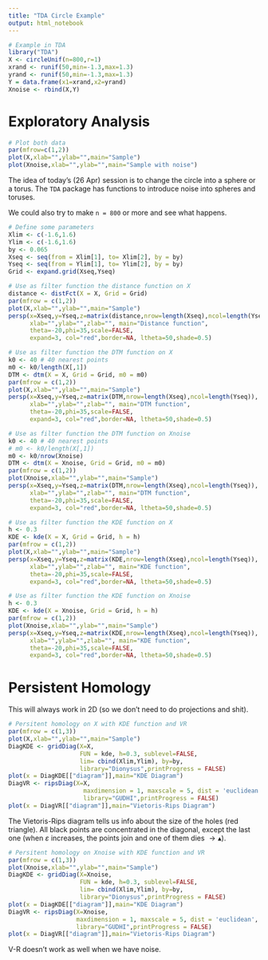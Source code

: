 ```yaml
---
title: "TDA Circle Example"
output: html_notebook
---
```


```r
# Example in TDA
library("TDA")
X <- circleUnif(n=800,r=1)
xrand <- runif(50,min=-1.3,max=1.3)
yrand <- runif(50,min=-1.3,max=1.3)
Y = data.frame(x1=xrand,x2=yrand)
Xnoise <- rbind(X,Y)
```

# Exploratory Analysis

```r
# Plot both data
par(mfrow=c(1,2))
plot(X,xlab="",ylab="",main="Sample")
plot(Xnoise,xlab="",ylab="",main="Sample with noise")
```
The idea of today's (26 Apr) session is to change the circle into a sphere or a torus. The `TDA` package has functions to introduce noise into spheres and toruses.

We could also try to make `n = 800` or more and see what happens.

```r
# Define some parameters
Xlim <- c(-1.6,1.6)
Ylim <- c(-1.6,1.6)
by <- 0.065
Xseq <- seq(from = Xlim[1], to= Xlim[2], by = by)
Yseq <- seq(from = Ylim[1], to= Ylim[2], by = by)
Grid <- expand.grid(Xseq,Yseq)
```

```r
# Use as filter function the distance function on X
distance <- distFct(X = X, Grid = Grid)
par(mfrow = c(1,2))
plot(X,xlab="",ylab="",main="Sample")
persp(x=Xseq,y=Yseq,z=matrix(distance,nrow=length(Xseq),ncol=length(Yseq)),
      xlab="",ylab="",zlab="", main="Distance function",
      theta=-20,phi=35,scale=FALSE,
      expand=3, col="red",border=NA, ltheta=50,shade=0.5)
```

```r
# Use as filter function the DTM function on X
k0 <- 40 # 40 nearest points
m0 <- k0/length(X[,1])
DTM <- dtm(X = X, Grid = Grid, m0 = m0)
par(mfrow = c(1,2))
plot(X,xlab="",ylab="",main="Sample")
persp(x=Xseq,y=Yseq,z=matrix(DTM,nrow=length(Xseq),ncol=length(Yseq)),
      xlab="",ylab="",zlab="", main="DTM function",
      theta=-20,phi=35,scale=FALSE,
      expand=3, col="red",border=NA, ltheta=50,shade=0.5)
```

```r
# Use as filter function the DTM function on Xnoise
k0 <- 40 # 40 nearest points
# m0 <- k0/length(X[,1])
m0 <- k0/nrow(Xnoise)
DTM <- dtm(X = Xnoise, Grid = Grid, m0 = m0)
par(mfrow = c(1,2))
plot(Xnoise,xlab="",ylab="",main="Sample")
persp(x=Xseq,y=Yseq,z=matrix(DTM,nrow=length(Xseq),ncol=length(Yseq)),
      xlab="",ylab="",zlab="", main="DTM function",
      theta=-20,phi=35,scale=FALSE,
      expand=3, col="red",border=NA, ltheta=50,shade=0.5)
```

```r
# Use as filter function the KDE function on X
h <- 0.3
KDE <- kde(X = X, Grid = Grid, h = h)
par(mfrow = c(1,2))
plot(X,xlab="",ylab="",main="Sample")
persp(x=Xseq,y=Yseq,z=matrix(KDE,nrow=length(Xseq),ncol=length(Yseq)),
      xlab="",ylab="",zlab="", main="KDE function",
      theta=-20,phi=35,scale=FALSE,
      expand=3, col="red",border=NA, ltheta=50,shade=0.5)
```

```r
# Use as filter function the KDE function on Xnoise
h <- 0.3 
KDE <- kde(X = Xnoise, Grid = Grid, h = h)
par(mfrow = c(1,2))
plot(Xnoise,xlab="",ylab="",main="Sample")
persp(x=Xseq,y=Yseq,z=matrix(KDE,nrow=length(Xseq),ncol=length(Yseq)),
      xlab="",ylab="",zlab="", main="KDE function",
      theta=-20,phi=35,scale=FALSE,
      expand=3, col="red",border=NA, ltheta=50,shade=0.5)
```
# Persistent Homology
This will always work in 2D (so we don't need to do projections and shit).

```r
# Persitent homology on X with KDE function and VR
par(mfrow = c(1,3))
plot(X,xlab="",ylab="",main="Sample")
DiagKDE <- gridDiag(X=X,
                    FUN = kde, h=0.3, sublevel=FALSE,
                    lim= cbind(Xlim,Ylim), by=by,
                    library="Dionysus",printProgress = FALSE)
plot(x = DiagKDE[["diagram"]],main="KDE Diagram")
DiagVR <- ripsDiag(X=X,
                     maxdimension = 1, maxscale = 5, dist = 'euclidean',
                     library="GUDHI",printProgress = FALSE)
plot(x = DiagVR[["diagram"]],main="Vietoris-Rips Diagram")
```
The Vietoris-Rips diagram tells us info about the size of the holes (red triangle). All black points are concentrated in the diagonal, except the last one (when $\varepsilon$ increases, the points join and one of them dies $\to \blacktriangle$).


```r
# Persitent homology on Xnoise with KDE function and VR
par(mfrow = c(1,3))
plot(Xnoise,xlab="",ylab="",main="Sample")
DiagKDE <- gridDiag(X=Xnoise,
                    FUN = kde, h=0.3, sublevel=FALSE,
                    lim= cbind(Xlim,Ylim), by=by,
                    library="Dionysus",printProgress = FALSE)
plot(x = DiagKDE[["diagram"]],main="KDE Diagram")
DiagVR <- ripsDiag(X=Xnoise,
                   maxdimension = 1, maxscale = 5, dist = 'euclidean',
                   library="GUDHI",printProgress = FALSE)
plot(x = DiagVR[["diagram"]],main="Vietoris-Rips Diagram")
```

V-R doesn't work as well when we have noise.
